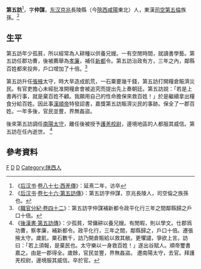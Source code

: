 '''第五訪'''{{BD|？年||159年||catIdx=D}}<ref>《[[后汉书|后汉书]]·[[s:後漢書/卷87|卷八十七·西羌傳]]》：延熹二年，访卒</ref>，字'''仲謀'''，[[东汉|东汉]][[京兆郡|京兆]]長陵縣（今[[陝西|陝西]][[咸陽|咸陽]]東北）人，東漢[[司空|司空]][[第五倫|第五倫]]族孫。<ref>《[[后汉书|后汉书]]·[[:s:後漢書/卷76#第五訪|卷七十六·第五訪傳]]》：第五訪字仲謀，京兆長陵人，司空倫之族孫也。</ref>

==生平==
第五訪年少孤貧，所以經常為人耕種以供養兄嫂。一有空閒時間，就讀書學藝。第五訪任郡功曹，後被薦舉為[[孝廉|孝廉]]，補任[[新都|新都]]令。第五訪治政有方，三年之內，鄰縣百姓都來投奔，戶口增加了十倍。<ref>《[[:s:職官分紀_(四庫全書本)/卷42|職官分紀·卷四十二]]》：第五訪字仲謀補新都令政平化行三年之間鄰縣歸之戶口十倍。</ref>

第五訪升任[[張掖郡|張掖]]太守，時大旱造成飢荒，一石粟要幾千錢，第五訪打開糧倉賑濟災民。有官吏擔心未經批准開糧倉會被追究而提出先上奏朝廷。第五訪說：「若是上書再行事，就是棄百姓不顧。我願用自己的性命擔保來救百姓！」於是繼續拿出糧食分給百姓。因此事[[漢順帝|漢順帝]]特發詔書，嘉獎第五訪賑濟災民的事跡。保全了一郡百姓。一年多後，官民並豐，界無姦盜。

後來第五訪調任[[南陽郡|南陽]][[太守|太守]]，離任後被授予[[護羌校尉|護羌校尉]]，邊境地區的人都服其威信。第五訪在任內逝世。
<ref>《[[:s:後漢書/卷76|後漢書·第五訪傳]]》：少孤貧，常傭耕以養兄嫂。有閒暇，則以學文。仕郡爲功曹，察孝廉，補新都令。政平化行，三年之間，鄰縣歸之，戶口十倍。遷張掖太守。歲飢，粟石數千，訪乃開倉賑給以救其敝。更懼譴，爭欲上言。訪曰：「若上須報，是棄民也。太守樂以一身救百姓！」遂出谷賦人。順帝璽書嘉之。由是一郡得全。歲餘，官民並豐，界無姦盜。
遷南陽太守，去官。拜護羌校尉，邊境服其威信。卒於官。</ref>

==參考資料==
{{Reflist}}
[[Category:第五姓|F]]
[[Category:長陵人|D]]
[[Category:東漢太守|D]]

{{汉朝人物小作品}}
[[Category:陕西人|Category:陕西人]]